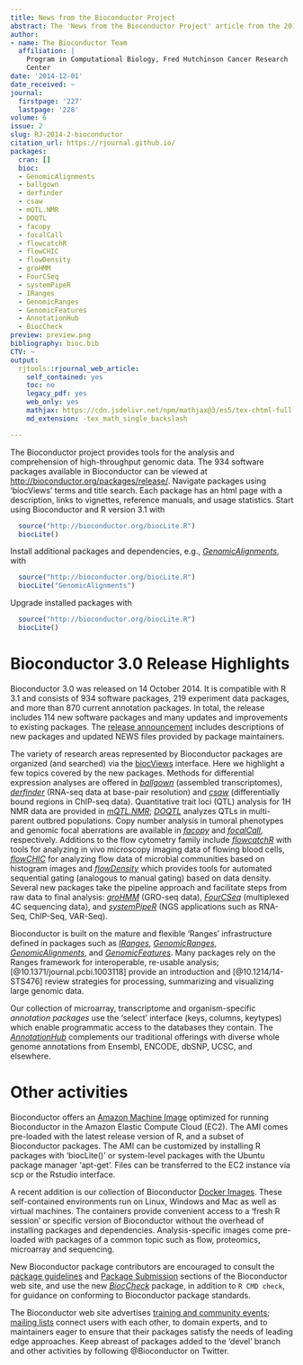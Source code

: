 ```yaml
---
title: News from the Bioconductor Project
abstract: The 'News from the Bioconductor Project' article from the 2014-2 issue.
author:
- name: The Bioconductor Team
  affiliation: |
    Program in Computational Biology, Fred Hutchinson Cancer Research
    Center
date: '2014-12-01'
date_received: ~
journal:
  firstpage: '227'
  lastpage: '228'
volume: 6
issue: 2
slug: RJ-2014-2-bioconductor
citation_url: https://rjournal.github.io/
packages:
  cran: []
  bioc:
  - GenomicAlignments
  - ballgown
  - derfinder
  - csaw
  - mQTL.NMR
  - DOQTL
  - facopy
  - focalCall
  - flowcatchR
  - flowCHIC
  - flowDensity
  - groHMM
  - FourCSeq
  - systemPipeR
  - IRanges
  - GenomicRanges
  - GenomicFeatures
  - AnnotationHub
  - BiocCheck
preview: preview.png
bibliography: bioc.bib
CTV: ~
output:
  rjtools::rjournal_web_article:
    self_contained: yes
    toc: no
    legacy_pdf: yes
    web_only: yes
    mathjax: https://cdn.jsdelivr.net/npm/mathjax@3/es5/tex-chtml-full.js
    md_extension: -tex_math_single_backslash

---
```


::: article
The Bioconductor project provides tools for the analysis and
comprehension of high-throughput genomic data. The 934 software packages
available in Bioconductor can be viewed at
<http://bioconductor.org/packages/release/>. Navigate packages using
'biocViews' terms and title search. Each package has an html page with a
description, links to vignettes, reference manuals, and usage
statistics. Start using Bioconductor and R version 3.1 with

``` r
  source("http://bioconductor.org/biocLite.R")
  biocLite()
```

Install additional packages and dependencies, e.g.,
[*GenomicAlignments*](https://www.bioconductor.org/packages/release/bioc/html/GenomicAlignments.html),
with

``` r
  source("http://bioconductor.org/biocLite.R")
  biocLite("GenomicAlignments")
```

Upgrade installed packages with

``` r
  source("http://bioconductor.org/biocLite.R")
  biocLite()
```

# Bioconductor 3.0 Release Highlights

Bioconductor 3.0 was released on 14 October 2014. It is compatible with
R 3.1 and consists of 934 software packages, 219 experiment data
packages, and more than 870 current annotation packages. In total, the
release includes 114 new software packages and many updates and
improvements to existing packages. The [release
announcement](http://bioconductor.org/news/bioc_3_0_release/) includes
descriptions of new packages and updated NEWS files provided by package
maintainers.

The variety of research areas represented by Bioconductor packages are
organized (and searched) via the
[biocViews](http://www.bioconductor.org/packages/release/BiocViews.html#___Software)
interface. Here we highlight a few topics covered by the new packages.
Methods for differential expression analyses are offered in
[*ballgown*](https://www.bioconductor.org/packages/release/bioc/html/ballgown.html)
(assembled transcriptomes),
[*derfinder*](https://www.bioconductor.org/packages/release/bioc/html/derfinder.html)
(RNA-seq data at base-pair resolution) and
[*csaw*](https://www.bioconductor.org/packages/release/bioc/html/csaw.html)
(differentially bound regions in ChIP-seq data). Quantitative trait loci
(QTL) analysis for 1H NMR data are provided in
[*mQTL.NMR*](https://www.bioconductor.org/packages/release/bioc/html/mQTL.NMR.html);
[*DOQTL*](https://www.bioconductor.org/packages/release/bioc/html/DOQTL.html)
analyzes QTLs in multi-parent outbred populations. Copy number analysis
in tumoral phenotypes and genomic focal aberrations are available in
[*facopy*](https://www.bioconductor.org/packages/release/bioc/html/facopy.html)
and
[*focalCall*](https://www.bioconductor.org/packages/release/bioc/html/focalCall.html),
respectively. Additions to the flow cytometry family include
[*flowcatchR*](https://www.bioconductor.org/packages/release/bioc/html/flowcatchR.html)
with tools for analyzing in vivo microscopy imaging data of flowing
blood cells,
[*flowCHIC*](https://www.bioconductor.org/packages/release/bioc/html/flowCHIC.html)
for analyzing flow data of microbial communities based on histogram
images and
[*flowDensity*](https://www.bioconductor.org/packages/release/bioc/html/flowDensity.html)
which provides tools for automated sequential gating (analogous to
manual gating) based on data density. Several new packages take the
pipeline approach and facilitate steps from raw data to final analysis:
[*groHMM*](https://www.bioconductor.org/packages/release/bioc/html/groHMM.html)
(GRO-seq data),
[*FourCSeq*](https://www.bioconductor.org/packages/release/bioc/html/FourCSeq.html)
(multiplexed 4C sequencing data), and
[*systemPipeR*](https://www.bioconductor.org/packages/release/bioc/html/systemPipeR.html)
(NGS applications such as RNA-Seq, ChIP-Seq, VAR-Seq).

Bioconductor is built on the mature and flexible 'Ranges' infrastructure
defined in packages such as
[*IRanges*](https://www.bioconductor.org/packages/release/bioc/html/IRanges.html),
[*GenomicRanges*](https://www.bioconductor.org/packages/release/bioc/html/GenomicRanges.html),
[*GenomicAlignments*](https://www.bioconductor.org/packages/release/bioc/html/GenomicAlignments.html),
and
[*GenomicFeatures*](https://www.bioconductor.org/packages/release/bioc/html/GenomicFeatures.html).
Many packages rely on the Ranges framework for interoperable, re-usable
analysis; [@10.1371/journal.pcbi.1003118] provide an introduction and
[@10.1214/14-STS476] review strategies for processing, summarizing and
visualizing large genomic data.

Our collection of microarray, transcriptome and organism-specific
*annotation packages* use the 'select' interface (keys, columns,
keytypes) which enable programmatic access to the databases they
contain. The
[*AnnotationHub*](https://www.bioconductor.org/packages/release/bioc/html/AnnotationHub.html)
complements our traditional offerings with diverse whole genome
annotations from Ensembl, ENCODE, dbSNP, UCSC, and elsewhere.

# Other activities

Bioconductor offers an [Amazon Machine
Image](http://www.bioconductor.org/help/bioconductor-cloud-ami/)
optimized for running Bioconductor in the Amazon Elastic Compute Cloud
(EC2). The AMI comes pre-loaded with the latest release version of R,
and a subset of Bioconductor packages. The AMI can be customized by
installing R packages with 'biocLite()' or system-level packages with
the Ubuntu package manager 'apt-get'. Files can be transferred to the
EC2 instance via scp or the Rstudio interface.

A recent addition is our collection of Bioconductor [Docker
Images](http://www.bioconductor.org/help/docker/). These self-contained
environments run on Linux, Windows and Mac as well as virtual machines.
The containers provide convenient access to a 'fresh R session' or
specific version of Bioconductor without the overhead of installing
packages and dependencies. Analysis-specific images come pre-loaded with
packages of a common topic such as flow, proteomics, microarray and
sequencing.

New Bioconductor package contributors are encouraged to consult the
[package
guidelines](http://bioconductor.org/developers/package-guidelines/) and
[Package
Submission](http://bioconductor.org/developers/package-submission/)
sections of the Bioconductor web site, and use the new
[*BiocCheck*](https://www.bioconductor.org/packages/release/bioc/html/BiocCheck.html)
package, in addition to `R CMD check`, for guidance on conforming to
Bioconductor package standards.

The Bioconductor web site advertises [training and community
events](http://bioconductor.org/help/events/); [mailing
lists](http://bioconductor.org/help/mailing-list/) connect users with
each other, to domain experts, and to maintainers eager to ensure that
their packages satisfy the needs of leading edge approaches. Keep
abreast of packages added to the 'devel' branch and other activities by
following \@Bioconductor on Twitter.
:::
